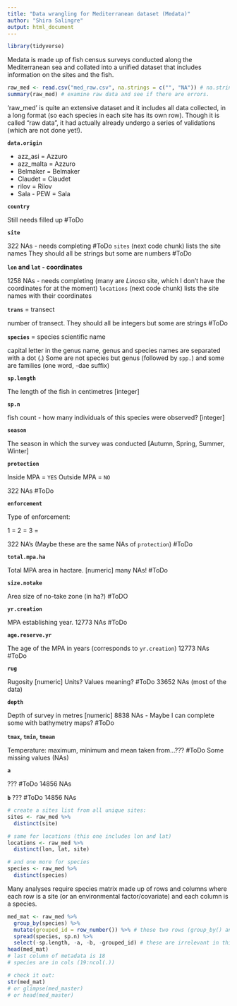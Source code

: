 ```yaml
---
title: "Data wrangling for Mediterranean dataset (Medata)"
author: "Shira Salingre"
output: html_document
---
```


```r
library(tidyverse)

```

Medata is made up of fish census surveys conducted along the Mediterranean sea and collated into a unified dataset that includes information on the sites and the fish.

```r
raw_med <- read.csv("med_raw.csv", na.strings = c("", "NA")) # na.string() is used to make sure all blanks and all NAs are counted as NA.
summary(raw_med) # examine raw data and see if there are errors.

```

'raw_med' is quite an extensive dataset and it includes all data collected, in a long format (so each species in each site has its own row). Though it is called "raw data", it had actually already undergo a series of validations (which are not done yet!).

**`data.origin`**

* azz_asi = Azzuro
* azz_malta = Azzuro
* Belmaker = Belmaker
* Claudet = Claudet
* rilov = Rilov
* Sala - PEW = Sala

**`country`**

Still needs filled up #ToDo

**`site`**

322 NAs - needs completing #ToDo
`sites` (next code chunk) lists the site names
They should all be strings but some are numbers #ToDo

**`lon` and `lat` - coordinates**

1258 NAs - needs completing (many are *Linosa* site, which I don't have the coordinates for at the moment)
`locations` (next code chunk) lists the site names with their coordinates

**`trans`** = transect

number of transect.
They should all be integers but some are strings #ToDo

**`species`** = species scientific name

capital letter in the genus name, genus and species names are separated with a dot (.)
Some are not species but genus (followed by `spp.`) and some are families (one word, -dae suffix)

**`sp.length`**

The length of the fish in centimetres [integer]

**`sp.n`**

fish count - how many individuals of this species were observed? [integer]

**`season`**

The season in which the survey was conducted [Autumn, Spring, Summer, Winter]

**`protection`** 

Inside MPA = `YES`
Outside MPA = `NO`

322 NAs #ToDo

**`enforcement`**

Type of enforcement:

1 = 
2 =
3 =

322 NA's (Maybe these are the same NAs of `protection`) #ToDo

**`total.mpa.ha`**

Total MPA area in hactare. [numeric]
many NAs! #ToDo 


**`size.notake`**

Area size of no-take zone (in ha?) #ToDO

**`yr.creation`**

MPA establishing year.
12773 NAs #ToDo

**`age.reserve.yr`**

The age of the MPA in years (corresponds to `yr.creation`)
12773 NAs #ToDo

**`rug`**

Rugosity [numeric]
Units? Values meaning? #ToDo
33652 NAs (most of the data)

**`depth`**

Depth of survey in metres [numeric]
8838 NAs - Maybe I can complete some with bathymetry maps? #ToDo

**`tmax`, `tmin`, `tmean`**

Temperature: maximum, minimum and mean
taken from...??? #ToDo
Some missing values (NAs)

**`a`**

??? #ToDo
14856 NAs

**`b`**
??? #ToDo
14856 NAs


```r

# create a sites list from all unique sites:
sites <- raw_med %>%
  distinct(site)

# same for locations (this one includes lon and lat)
locations <- raw_med %>%
  distinct(lon, lat, site)

# and one more for species
species <- raw_med %>% 
  distinct(species)

```


Many analyses require species matrix made up of rows and columns where each row is a site (or an environmental factor/covariate) and each column is a species.

```r

med_mat <- raw_med %>% 
  group_by(species) %>% 
  mutate(grouped_id = row_number()) %>% # these two rows (group_by() and mutate()) are a workaround an error dplyr throws when there are multiple keys, i.e. the species, which is the column we'd like to spread, is not unique)
  spread(species, sp.n) %>% 
  select(-sp.length, -a, -b, -grouped_id) # these are irrelevant in this case but make sure to consider if you do need these variables
head(med_mat)
# last column of metadata is 18
# species are in cols (19:ncol(.))

# check it out:
str(med_mat)
# or glimpse(med_master)
# or head(med_master)
```


